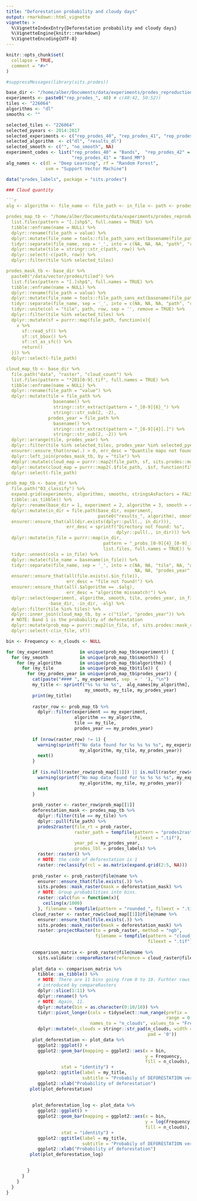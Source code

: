 ```yaml
---
title: "Deforestation probability and cloudy days"
output: rmarkdown::html_vignette
vignette: >
  %\VignetteIndexEntry{Deforestation probability and cloudy days}
  %\VignetteEngine{knitr::rmarkdown}
  %\VignetteEncoding{UTF-8}
---
```


```r
knitr::opts_chunk$set(
  collapse = TRUE,
  comment = "#>"
)
```



```r

#suppressMessages(library(sits.prodes))

base_dir <- "/home/alber/Documents/data/experiments/prodes_reproduction"
experiments <- paste0("rep_prodes_", 40) # c(40:42, 50:52))
tiles <- "226064"
algorithms <- "dl"
smooths <- ""

selected_tiles <- "226064"
selected_pyears <- 2014:2017
selected_experiments <- c("rep_prodes_40", "rep_prodes_41", "rep_prodes_42")
selected_algorithm  <- c("dl", "results_dl")
selected_smooth <- c("", "no_smooth", NA)
experiment_codes <- list("rep_prodes_40" = "Bands",  "rep_prodes_42" = "MM",  
                         "rep_prodes_41" = "Band_MM")
alg_names <- c(dl = "Deep Learning", rf = "Random Forest", 
               svm = "Support Vector Machine")

data("prodes_labels", package = "sits.prodes")

### Cloud quantity

```r

alg <- algorithm <- file_name <- file_path <- in_file <- path <- prodes_year <- sf <- tile <- value <- NULL

prodes_map_tb <- "/home/alber/Documents/data/experiments/prodes_reproduction/data/vector/prodes/tiled" %>% 
  list.files(pattern = "[.]shp$", full.names = TRUE) %>% 
  tibble::enframe(name = NULL) %>% 
  dplyr::rename(file_path = value) %>% 
  dplyr::mutate(file_name = tools::file_path_sans_ext(basename(file_path))) %>% 
  tidyr::separate(file_name, sep = '_', into = c(NA, NA, NA, "path", "row")) %>% 
  dplyr::mutate(tile = stringr::str_c(path, row)) %>% 
  dplyr::select(-c(path, row)) %>% 
  dplyr::filter(tile %in% selected_tiles)

prodes_mask_tb <- base_dir %>% 
  paste0("/data/vector/prodes/tiled") %>% 
  list.files(pattern = "[.]shp$", full.names = TRUE) %>% 
  tibble::enframe(name = NULL) %>% 
  dplyr::rename(file_path = value) %>% 
  dplyr::mutate(file_name = tools::file_path_sans_ext(basename(file_path))) %>% 
  tidyr::separate(file_name, sep = '_', into = c(NA, NA, NA, "path", "row")) %>% 
  tidyr::unite(col = "tile", path, row, sep = '', remove = TRUE) %>% 
  dplyr::filter(tile %in% selected_tiles) %>% 
  dplyr::mutate(sf = purrr::map(file_path, function(x){
    x %>% 
      sf::read_sf() %>% 
      sf::st_bbox() %>%
      sf::st_as_sfc() %>%
      return()
  })) %>% 
  dplyr::select(-file_path)

cloud_map_tb <- base_dir %>%
  file.path("data", "raster", "cloud_count") %>% 
  list.files(pattern = "*201[0-9].tif", full.names = TRUE) %>%
  tibble::enframe(name = NULL) %>%
  dplyr::rename(file_path = "value") %>%
  dplyr::mutate(tile = file_path %>%
                  basename() %>%
                  stringr::str_extract(pattern = "_[0-9]{6}_") %>%
                  stringr::str_sub(2, -2),
                prodes_year = file_path %>%
                  basename() %>%
                  stringr::str_extract(pattern = "_[0-9]{4}[.]") %>%
                  stringr::str_sub(2, -2)) %>%
  dplyr::arrange(tile, prodes_year) %>%
  dplyr::filter(tile %in% selected_tiles, prodes_year %in% selected_pyears) %>% 
  ensurer::ensure_that(nrow(.) > 0, err_desc = "Quantile maps not found.") %>% 
  dplyr::left_join(prodes_mask_tb, by = "tile") %>%
  #dplyr::mutate(cloud_map = purrr::map2(file_path, sf, sits.prodes::mask_raster)) %>% 
  dplyr::mutate(cloud_map = purrr::map2(.$file_path, .$sf, function(file_path, sf){return (2)})) %>% 
  dplyr::select(-file_path)

prob_map_tb <- base_dir %>% 
  file.path("03_classify") %>% 
  expand.grid(experiments, algorithms, smooths, stringsAsFactors = FALSE) %>% 
  tibble::as_tibble() %>% 
  dplyr::rename(base_dir = 1, experiment = 2, algorithm = 3, smooth = 4) %>% 
  dplyr::mutate(in_dir = file.path(base_dir, experiment, 
                                   paste0("results_", algorithm), smooth)) %>% 
  ensurer::ensure_that(all(dir.exists(dplyr::pull(., in_dir))),
                       err_desc = sprintf("Directory not found: %s", 
                                          dplyr::pull(., in_dir))) %>% 
  dplyr::mutate(in_file = purrr::map(in_dir, 
                                     pattern = "_probs_[0-9]{4}_[0-9]_[0-9]{4}_[0-9][.]tif$", 
                                     list.files, full.names = TRUE)) %>% 
  tidyr::unnest(cols = in_file) %>% 
  dplyr::mutate(file_name = basename(in_file)) %>% 
  tidyr::separate(file_name, sep = '_', into = c(NA, NA, "tile", NA, "alg", NA, 
                                                 NA, NA, "prodes_year", NA)) %>% 
  ensurer::ensure_that(all(file.exists(.$in_file)), 
                       err_desc = "file not found!") %>% 
  ensurer::ensure_that(all(.$algorithm == .$alg), 
                       err_desc = "algorithm missmatch!") %>% 
  dplyr::select(experiment, algorithm, smooth, tile, prodes_year, in_file, 
                -base_dir, -in_dir, -alg) %>% 
  dplyr::filter(tile %in% tiles) %>% 
  dplyr::inner_join(cloud_map_tb, by = c("tile", "prodes_year")) %>% 
  # NOTE: Band 1 is the probability of deforestation
  dplyr::mutate(prob_map = purrr::map2(in_file, sf, sits.prodes::mask_raster, band = 1)) %>% 
  dplyr::select(-c(in_file, sf))

```



```r

bin <- Frequency <- n_clouds <- NULL

for (my_experiment          in unique(prob_map_tb$experiment)) {
  for (my_smooth            in unique(prob_map_tb$smooth)) {
    for (my_algorithm       in unique(prob_map_tb$algorithm)) {
      for (my_tile          in unique(prob_map_tb$tile)) {
        for (my_prodes_year in unique(prob_map_tb$prodes_year)) {
          cat(paste("#### ", my_experiment, sep  = ' '), "\n")
          my_title <- sprintf("%s %s %s %s",  alg_names[my_algorithm],  
                              my_smooth, my_tile, my_prodes_year) 
          print(my_title) 
          
          raster_row <- prob_map_tb %>% 
            dplyr::filter(experiment == my_experiment,
                          algorithm == my_algorithm,
                          tile == my_tile,
                          prodes_year == my_prodes_year)
          
          if (nrow(raster_row) != 1) {
            warning(sprintf("No data found for %s %s %s %s", my_experiment, 
                            my_algorithm, my_tile, my_prodes_year))
            next()
          }
          
          if (is.null(raster_row$prob_map[[1]]) || is.null(raster_row$cloud_map[[1]])) {
            warning(sprintf("No map data found for %s %s %s %s", my_experiment, 
                            my_algorithm, my_tile, my_prodes_year))
            next
          }
         
          prob_raster <- raster_row$prob_map[[1]]
          deforestation_mask <- prodes_map_tb %>% 
            dplyr::filter(tile == my_tile) %>% 
            dplyr::pull(file_path) %>% 
            prodes2raster(file_rt = prob_raster, 
                          raster_path = tempfile(pattern = "prodes2raster", 
                                                 fileext = ".tif"),
                          year_pd = my_prodes_year, 
                          prodes_lbl = prodes_labels) %>% 
            raster::raster() %>% 
            # NOTE: the code of deforestation is 1
            raster::reclassify(rcl = as.matrix(expand.grid(2:5, NA)))
          
          prob_raster <- prob_raster@file@name %>% 
            ensurer::ensure_that(file.exists(.)) %>% 
            sits.prodes::mask_raster(mask = deforestation_mask) %>% 
            # NOTE: Group probabilities into bins.
            raster::calc(fun = function(x){
              ceiling(x/1000)
            }, filename = tempfile(pattern = "rounded_", fileext = ".tif"))
          cloud_raster <- raster_row$cloud_map[[1]]@file@name %>% 
            ensurer::ensure_that(file.exists(.)) %>% 
            sits.prodes::mask_raster(mask = deforestation_mask) %>% 
            raster::projectRaster(to = prob_raster, method = "ngb", 
                                  filename = tempfile(pattern = "cloud_proj_", 
                                                      fileext = ".tif"))
          
          comparison_matrix <- prob_raster@file@name %>% 
            sits.validate::compareRasters(reference = cloud_raster@file@name)
          
          plot_data <- comparison_matrix %>% 
            tibble::as_tibble() %>% 
            # NOTE: There are 11 bins going from 0 to 10. Furhter rows were 
            # introduced by compareRasters
            dplyr::slice(1:11) %>% 
            dplyr::rename() %>% 
            # NOTE: Again, 11.
            dplyr::mutate(bin = as.character(0:10/10)) %>% 
            tidyr::pivot_longer(cols = tidyselect::num_range(prefix = '', 
                                                             range = 0:23),
                                names_to = "n_clouds", values_to = "Frequency") %>% 
            dplyr::mutate(n_clouds = stringr::str_pad(n_clouds, width = 2, 
                                                      pad = '0')) 
          plot_deforestation <- plot_data %>% 
            ggplot2::ggplot() +
            ggplot2::geom_bar(mapping = ggplot2::aes(x = bin, 
                                                     y = Frequency, 
                                                     fill = n_clouds), 
                     stat = "identity") +
            ggplot2::ggtitle(label = my_title,
                             subtitle = "Probabily of DEFORESTATION versus CLOUDED OBSERVATIONS") +
            ggplot2::xlab("Probability of deforestation")  
         plot(plot_deforestation) 
         
         
          plot_deforestation_log <- plot_data %>% 
            ggplot2::ggplot() +
            ggplot2::geom_bar(mapping = ggplot2::aes(x = bin, 
                                                     y = log(Frequency), 
                                                     fill = n_clouds), 
                     stat = "identity") +
            ggplot2::ggtitle(label = my_title,
                             subtitle = "Probabily of DEFORESTATION versus CLOUDED OBSERVATIONS (log)") +
            ggplot2::xlab("Probability of deforestation")  
         plot(plot_deforestation_log) 
         

        }
      }
    }
  }
}

```

